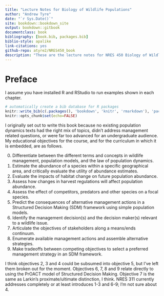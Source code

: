 ```yaml
--- 
title: "Lecture Notes for Biology of Wildlife Populations"
author: "Andrew Tyre"
date: "`r Sys.Date()`"
site: bookdown::bookdown_site
output: bookdown::gitbook
documentclass: book
bibliography: [book.bib, packages.bib]
biblio-style: apalike
link-citations: yes
github-repo: atyre2/NRES450_book
description: "These are the lecture notes for NRES 450 Biology of Wildlife populations at the University of Nebraska."
---
```


# Preface {-}

I assume you have installed R and RStudio to run examples shown in each chapter.

```r
# automatically create a bib database for R packages
knitr::write_bib(c(.packages(), 'bookdown', 'knitr', 'rmarkdown'), 'packages.bib')
knitr::opts_chunk$set(echo=FALSE)
```

I originally set out to write this book because no existing population dynamics texts had the right mix of topics, didn't address management related questions, or were far too advanced for an undergraduate audience. 
My educational objectives for the course, and for the curriculum in which it is embedded, are as follows.

0. Differentiate between the different terms and concepts in wildlife management, population models, and the law of population dynamics.
1. Estimate the abundance of a species within a specific geographical area, and critically evaluate the utility of abundance estimates.
2. Evaluate the impacts of habitat change on future population abundance. 
3. Assess how changes in harvest regulations will affect population abundance.
4. Assess the effect of competitors, predators and other species on a focal species.
5. Predict the consequences of alternative management actions in a Structured Decision Making (SDM) framework using simple population models.
6. Identify the management decision(s) and the decision maker(s) relevant to a wildlife issue. 
7. Articulate the objectives of stakeholders along a means/ends continuum.
8. Enumerate available management actions and assemble alternative strategies.
9. Make tradeoffs between competing objectives to select a preferred management strategy in an SDM framework.

I think objectives 2, 3 and 4 could be subsumed into objective 5, but I've left them broken out for the moment. Objectives 6, 7, 8 and 9 relate directly to using the PrOACT model of Structured Decision Making. Objective 7 is the same as Larkin's proximate/ultimate distinction, I think. NRES 311 currently addresses completely or at least introduces 1-3 and 6-9; I'm not sure about 4. 
